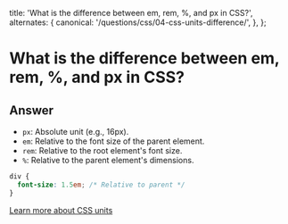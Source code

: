 
  title: 'What is the difference between em, rem, %, and px in CSS?',
  alternates: {
    canonical: '/questions/css/04-css-units-difference/',
  },
};

# What is the difference between em, rem, %, and px in CSS?

## Answer

- `px`: Absolute unit (e.g., 16px).
- `em`: Relative to the font size of the parent element.
- `rem`: Relative to the root element's font size.
- `%`: Relative to the parent element's dimensions.

```css
div {
  font-size: 1.5em; /* Relative to parent */
}
```

[Learn more about CSS units](https://developer.mozilla.org/en-US/docs/Learn/CSS/Building_blocks/Values_and_units)

<GithubEdit link='/questions/css/04-css-units-difference/page.mdx' />
